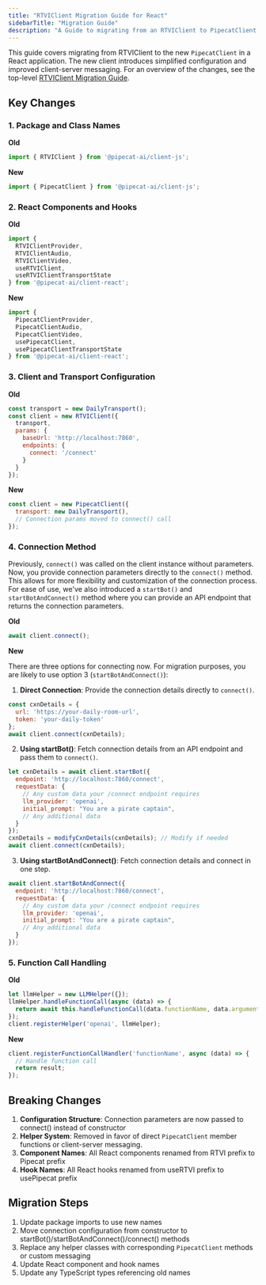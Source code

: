 ```yaml
---
title: "RTVIClient Migration Guide for React"
sidebarTitle: "Migration Guide"
description: "A Guide to migrating from an RTVIClient to PipecatClient in React"
---
```


This guide covers migrating from RTVIClient to the new `PipecatClient` in a React application. The new client introduces simplified configuration and improved client-server messaging. For an overview of the changes, see the top-level [RTVIClient Migration Guide](/client/migration-guide).

## Key Changes

### 1. Package and Class Names

**Old**
```javascript
import { RTVIClient } from '@pipecat-ai/client-js';
```

**New**
```javascript
import { PipecatClient } from '@pipecat-ai/client-js';
```

### 2. React Components and Hooks

**Old**
```javascript
import { 
  RTVIClientProvider,
  RTVIClientAudio,
  RTVIClientVideo,
  useRTVIClient,
  useRTVIClientTransportState
} from '@pipecat-ai/client-react';
```

**New**
```javascript
import {
  PipecatClientProvider,
  PipecatClientAudio,
  PipecatClientVideo,
  usePipecatClient,
  usePipecatClientTransportState
} from '@pipecat-ai/client-react';
```

### 3. Client and Transport Configuration

**Old**
```javascript
const transport = new DailyTransport();
const client = new RTVIClient({
  transport,
  params: {
    baseUrl: 'http://localhost:7860',
    endpoints: {
      connect: '/connect'
    }
  }
});
```

**New**
```javascript
const client = new PipecatClient({
  transport: new DailyTransport(),
  // Connection params moved to connect() call
});
```

### 4. Connection Method

Previously, `connect()` was called on the client instance without parameters. Now, you provide connection parameters directly to the `connect()` method. This allows for more flexibility and customization of the connection process. For ease of use, we've also introduced a `startBot()` and `startBotAndConnect()` method where you can provide an API endpoint that returns the connection parameters.

**Old**

```javascript
await client.connect();
```

**New**

There are three options for connecting now. For migration purposes, you are likely to use option 3 (`startBotAndConnect()`):

1. **Direct Connection**: Provide the connection details directly to `connect()`.
```javascript
const cxnDetails = {
  url: 'https://your-daily-room-url',
  token: 'your-daily-token'
};
await client.connect(cxnDetails);
```

2. **Using startBot()**: Fetch connection details from an API endpoint and pass them to `connect()`.
```javascript
let cxnDetails = await client.startBot({
  endpoint: 'http://localhost:7860/connect',
  requestData: {
    // Any custom data your /connect endpoint requires
    llm_provider: 'openai',
    initial_prompt: "You are a pirate captain",
    // Any additional data
  }
});
cxnDetails = modifyCxnDetails(cxnDetails); // Modify if needed
await client.connect(cxnDetails);
```

3. **Using startBotAndConnect()**: Fetch connection details and connect in one step.
```javascript
await client.startBotAndConnect({
  endpoint: 'http://localhost:7860/connect',
  requestData: {
    // Any custom data your /connect endpoint requires
    llm_provider: 'openai',
    initial_prompt: "You are a pirate captain",
    // Any additional data
  }
});
```

### 5. Function Call Handling

**Old**
```javascript
let llmHelper = new LLMHelper({});
llmHelper.handleFunctionCall(async (data) => {
  return await this.handleFunctionCall(data.functionName, data.arguments);
});
client.registerHelper('openai', llmHelper);
```

**New**
```javascript
client.registerFunctionCallHandler('functionName', async (data) => {
  // Handle function call
  return result;
});
```

## Breaking Changes

1. **Configuration Structure**: Connection parameters are now passed to connect() instead of constructor
2. **Helper System**: Removed in favor of direct `PipecatClient` member functions or client-server messaging.
3. **Component Names**: All React components renamed from RTVI prefix to Pipecat prefix
4. **Hook Names**: All React hooks renamed from useRTVI prefix to usePipecat prefix

## Migration Steps

1. Update package imports to use new names
2. Move connection configuration from constructor to startBot()/startBotAndConnect()/connect() methods
3. Replace any helper classes with corresponding `PipecatClient` methods or custom messaging
4. Update React component and hook names
5. Update any TypeScript types referencing old names
